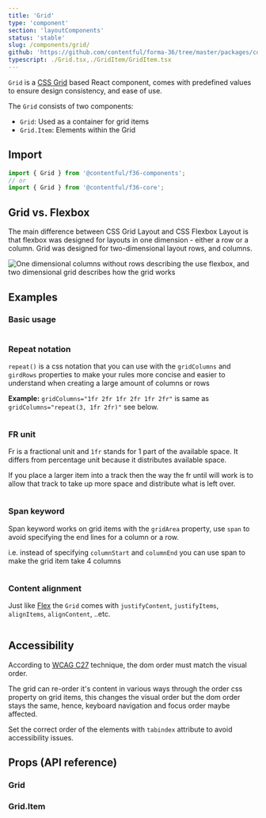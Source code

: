 ```yaml
---
title: 'Grid'
type: 'component'
section: 'layoutComponents'
status: 'stable'
slug: /components/grid/
github: 'https://github.com/contentful/forma-36/tree/master/packages/core/src/Grid'
typescript: ./Grid.tsx,./GridItem/GridItem.tsx
---
```


`Grid` is a [CSS Grid](https://developer.mozilla.org/en-US/docs/Glossary/Grid) based React component, comes with predefined values to ensure design consistency, and ease of use.

The `Grid` consists of two components:

- `Grid`: Used as a container for grid items
- `Grid.Item`: Elements within the Grid

## Import

```js static=true
import { Grid } from '@contentful/f36-components';
// or
import { Grid } from '@contentful/f36-core';
```

## Grid vs. Flexbox

The main difference between CSS Grid Layout and CSS Flexbox Layout is that flexbox was designed for layouts in one dimension - either a row or a column.
Grid was designed for two-dimensional layout rows, and columns.

![One dimensional columns without rows describing the use flexbox, and two dimensional grid describes how the grid works](/docs-images/grid_vs_flexbox.png)

## Examples

### Basic usage

```jsx file=examples/BasicGridExample.tsx

```

### Repeat notation

`repeat()` is a css notation that you can use with the `gridColumns` and `girdRows` properties to make your rules more concise and easier to understand when creating a large amount of columns or rows

**Example:** `gridColumns="1fr 2fr 1fr 2fr 1fr 2fr"` is same as `gridColumns="repeat(3, 1fr 2fr)"` see below.

```jsx file=examples/RepeatNotationGridExample.tsx

```

### FR unit

Fr is a fractional unit and `1fr` stands for 1 part of the available space. It differs from percentage unit because it distributes available space.

If you place a larger item into a track then the way the fr until will work is to allow that track to take up more space and distribute what is left over.

```jsx file=examples/FrGridExample.tsx

```

### Span keyword

Span keyword works on grid items with the `gridArea` property, use `span` to avoid specifying the end lines for a column or a row.

i.e. instead of specifying `columnStart` and `columnEnd` you can use span to make the grid item take 4 columns

```jsx file=examples/SpanKeywordGridExample.tsx

```

### Content alignment

Just like [Flex] the `Grid` comes with `justifyContent`, `justifyItems`, `alignItems`, `alignContent`, ..etc.

```jsx file=examples/ContentAlignmentGridExample.tsx

```

## Accessibility

According to [WCAG C27](https://www.w3.org/TR/WCAG20-TECHS/C27.html) technique, the dom order must match the visual order.

The grid can re-order it's content in various ways through the order css property on grid items, this changes the visual order but the dom order stays the same, hence,
keyboard navigation and focus order maybe affected.

Set the correct order of the elements with `tabindex` attribute to avoid accessibility issues.

## Props (API reference)

### Grid

<PropsTable of="Grid" />

### Grid.Item

<PropsTable of="GridItem" />

[box]: ../components/box
[flex]: ../components/flex
